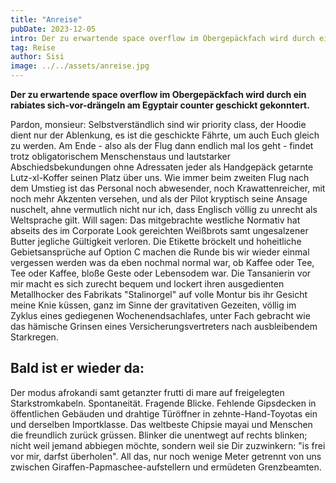 ```yaml
---
title: "Anreise"
pubDate: 2023-12-05
intro: Der zu erwartende space overflow im Obergepäckfach wird durch ein rabiates sich-vor-drängeln am Egyptair counter geschickt gekonntert.
tag: Reise
author: Sisi
image: ../../assets/anreise.jpg
---
```


**Der zu erwartende space overflow im Obergepäckfach wird durch ein rabiates sich-vor-drängeln am Egyptair counter geschickt gekonntert.**

Pardon, monsieur: Selbstverständlich sind wir priority class, der Hoodie dient nur der Ablenkung, es ist die geschickte Fährte, um auch Euch gleich zu werden. Am Ende - also als der Flug dann endlich mal los geht - findet trotz obligatorischem Menschenstaus und lautstarker Abschiedsbekundungen ohne Adressaten jeder als Handgepäck getarnte Lutz-xl-Koffer seinen Platz über uns. Wie immer beim zweiten Flug nach dem Umstieg ist das Personal noch abwesender, noch Krawattenreicher, mit noch mehr Akzenten versehen, und als der Pilot kryptisch seine Ansage nuschelt, ahne vermutlich nicht nur ich, dass Englisch völlig zu unrecht als Weltsprache gilt. Will sagen: Das mitgebrachte westliche Normativ hat abseits des im Corporate Look gereichten Weißbrots samt ungesalzener Butter jegliche Gültigkeit verloren. Die Etikette bröckelt und hoheitliche Gebietsansprüche auf Option C machen die Runde bis wir wieder einmal vergessen werden was da eben nochmal normal war, ob Kaffee oder Tee, Tee oder Kaffee, bloße Geste oder Lebensodem war. Die Tansanierin vor mir macht es sich zurecht bequem und lockert ihren ausgedienten Metallhocker des Fabrikats "Stalinorgel" auf volle Montur bis ihr Gesicht meine Knie küssen, ganz im Sinne der gravitativen Gezeiten, völlig im Zyklus eines gediegenen Wochenendsachlafes, unter Fach gebracht wie das hämische Grinsen eines Versicherungsvertreters nach ausbleibendem Starkregen.

## Bald ist er wieder da:

Der modus afrokandi samt getanzter frutti di mare auf freigelegten Starkstromkabeln. Spontaneität. Fragende Blicke. Fehlende Gipsdecken in öffentlichen Gebäuden und drahtige Türöffner in zehnte-Hand-Toyotas ein und derselben Importklasse. Das weltbeste Chipsie mayai und Menschen die freundlich zurück grüssen. Blinker die unentwegt auf rechts blinken; nicht weil jemand abbiegen möchte, sondern weil sie Dir zuzwinkern: "is frei vor mir, darfst überholen". All das, nur noch wenige Meter getrennt von uns zwischen Giraffen-Papmaschee-aufstellern und ermüdeten Grenzbeamten.
